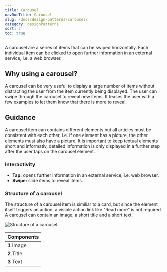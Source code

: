 ```yaml
---
title: Carousel
navDocTitle: Carousel
slug: /docs/design-patterns/carousel/
category: designPatterns
sort: 3
toc: true
---
```


A carousel are a series of items that can be swiped horizontally. Each individual item can be clicked to open further information in an external service, i.e. a web browser.

## Why using a carousel?

A carousel can be very useful to display a large number of items without distracting the user from the item currently being displayed.
The user can swipe through the carousel to reveal new items. It teases the user with a few examples to let them know that there is more to reveal.

## Guidance

A carousel item can contains different elements but all articles must be consistent with each other, i.e. if one element has a picture, the other elements must also have a picture. It is important to keep textual elements short and informativ, detailed information is only displayed in a further step after the user taps on the carousel element.

### Interactivity

- **Tap:** opens further information in an external service, i.e. web browser.
- **Swipe:** slide items to reveal items.

### Structure of a carousel

The structure of a carousel item is similiar to a <Link to="/docs/design-patterns/card/#structure-of-a-card">card</Link>, but since the element itself triggers an action, a visible action link like "Read more" is not required. A carousel can contain an image, a short title and a short text.

![Structure of a carousel.](/images/designPatterns/carouselStructure.png)

| Components  |
| ----------- |
| **1** Image |
| **2** Title |
| **3** Text  |

